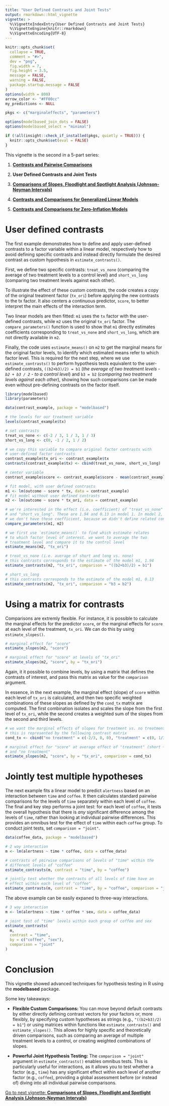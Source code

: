 ```yaml
---
title: "User Defined Contrasts and Joint Tests"
output: rmarkdown::html_vignette
vignette: >
  %\VignetteIndexEntry{User Defined Contrasts and Joint Tests}
  %\VignetteEngine{knitr::rmarkdown}
  %\VignetteEncoding{UTF-8}
---
```


```r
knitr::opts_chunk$set(
  collapse = TRUE,
  comment = "#>",
  dev = "png",
  fig.width = 7,
  fig.height = 3.5,
  message = FALSE,
  warning = FALSE,
  package.startup.message = FALSE
)
options(width = 800)
arrow_color <- "#FF00cc"
my_predictions <- NULL

pkgs <- c("marginaleffects", "parameters")

options(modelbased_join_dots = FALSE)
options(modelbased_select = "minimal")

if (!all(insight::check_if_installed(pkgs, quietly = TRUE))) {
  knitr::opts_chunk$set(eval = FALSE)
}
```


This vignette is the second in a 5-part series:

1. [**Contrasts and Pairwise Comparisons**](https://easystats.github.io/modelbased/articles/introduction_comparisons_1.html)

2. **User Defined Contrasts and Joint Tests**

3. [**Comparisons of Slopes, Floodlight and Spotlight Analysis (Johnson-Neyman Intervals)**](https://easystats.github.io/modelbased/articles/introduction_comparisons_3.html)

4. [**Contrasts and Comparisons for Generalized Linear Models**](https://easystats.github.io/modelbased/articles/introduction_comparisons_4.html)

5. [**Contrasts and Comparisons for Zero-Inflation Models**](https://easystats.github.io/modelbased/articles/introduction_comparisons_5.html)

# User defined contrasts

The first example demonstrates how to define and apply user-defined contrasts to a factor variable within a linear model, respectively how to avoid defining specific contrasts and instead directly formulate the desired contrast as custom hypothesis in `estimate_contrasts()`.

First, we define two specific contrasts: `treat_vs_none` (comparing the average of two treatment levels to a control level) and `short_vs_long` (comparing two treatment levels against each other).

To illustrate the effect of these custom contrasts, the code creates a copy of the original treatment factor (`tx_ori`) before applying the new contrasts to the tx factor. It also centers a continuous predictor, `score`, to better interpret the main effects of the interaction term.

Two linear models are then fitted: `m1` uses the `tx` factor with the user-defined contrasts, while `m2` uses the original `tx_ori` factor. The `compare_parameters()` function is used to show that `m1` directly estimates coefficients corresponding to `treat_vs_none` and `short_vs_long`, which are not directly available in `m2`.

Finally, the code uses `estimate_means()` on `m2` to get the marginal means for the original factor levels, to identify which estimated means refer to which factor level. This is required for the next step, where we use `estimate_contrasts()` to perform hypothesis tests equivalent to the user-defined contrasts, `((b2+b3)/2) = b1` (*the average of two treatment levels - `b2 + b3 / 2` - to a control level*) and `b3 = b2` (*comparing two treatment levels against each other*), showing how such comparisons can be made even without pre-defining contrasts on the factor itself.

```r
library(modelbased)
library(parameters)

data(contrast_example, package = "modelbased")

# the levels for our treatment variable
levels(contrast_example$tx)

# set contrasts
treat_vs_none <- c(-2 / 3, 1 / 3, 1 / 3)
short_vs_long <- c(0, -1 / 2, 1 / 2)

# we copy this variable to compare original factor contrasts with
# user-defined factor contrasts
contrast_example$tx_ori <- contrast_example$tx
contrasts(contrast_example$tx) <- cbind(treat_vs_none, short_vs_long)

# center variable
contrast_example$score <- contrast_example$score - mean(contrast_example$score)

# fit model, with user defined contrasts
m1 <- lm(outcome ~ score * tx, data = contrast_example)
# fit model without user defined contrasts
m2 <- lm(outcome ~ score * tx_ori, data = contrast_example)

# we're interested in the effect (i.e. coefficient) of "treat_vs_none"
# and "short_vs_long". These are 1.94 and 0.13 in model 1. In model 2,
# we don't have these coefficient, because we didn't define related contrasts
compare_parameters(m1, m2)

# we first use `estimate_means()` to find which estimate relates
# to which factor level of interest. we want to average the two
# treatment level and compare it to the control level
estimate_means(m2, "tx_ori")

# treat_vs_none (i.e. average of short and long vs. none)
# this contrasts corresponds to the estimate of the model m1, 1.94
estimate_contrasts(m2, "tx_ori", comparison = "((b2+b3)/2) = b1")

# short_vs_long
# this contrasts corresponds to the estimate of the model m1, 0.13
estimate_contrasts(m2, "tx_ori", comparison = "b3 = b2")
```

# Using a matrix for contrasts

Comparisons are extremly flexible. For instance, it is possible to calculate the marginal effects for the predictor `score`, or the marginal effects for `score` at each level of the treatment, `tx_ori`. We can do this by using `estimate_slopes()`.

```r
# marginal effect for "score"
estimate_slopes(m2, "score")

# marginal effect for "score" at levels of "tx_ori"
estimate_slopes(m2, "score", by = "tx_ori")
```

Again, it it possible to combine levels, by using a matrix that defines the contrasts of interest, and pass this matrix as value for the `comparison` argument.

In essence, in the next example, the marginal effect (slope) of `score` within each level of `tx_ori` is calculated, and then two specific weighted combinations of these slopes as defined by the `cond_tx` matrix are computed. The first combination isolates and scales the slope from the first level of `tx_ori`, while the second creates a weighted sum of the slopes from the second and third levels.

```r
# we want the marginal effects of slopes for treatment vs. no treatment
# this is represented by the following contrast matrix
cond_tx <- cbind("no treatment" = c(-2/3, 0, 0), "treatment" = c(0, 1/3, 1/3))

# marginal effect for "score" at average effect of "treatment" (short + long)
# and "no treatment"
estimate_slopes(m2, "score", by = "tx_ori", comparison = cond_tx)
```

# Jointly test multiple hypotheses

The next example fits a linear model to predict `alertness` based on an interaction between `time` and `coffee`. It then calculates standard pairwise comparisons for the levels of `time` separately within each level of `coffee`. The final and key step performs a joint test: for each level of `coffee`, it tests the overall hypothesis that there is _any_ significant difference among the levels of `time`, rather than looking at individual pairwise differences. This provides an omnibus test for the effect of `time` within each `coffee` group. To conduct joint tests, set `comparison = "joint"`.

```r
data(coffee_data, package = "modelbased")

# 2 way interaction
m <- lm(alertness ~ time * coffee, data = coffee_data)

# contrasts of pairwise comparisons of levels of "time" within the
# different levels of "coffee"
estimate_contrasts(m, contrast = "time", by = "coffee")

# jointly test whether the contrasts of all levels of time have an
# effect within each level of "coffee"
estimate_contrasts(m, contrast = "time", by = "coffee", comparison = "joint")
```

The above example can be easily expaned to three-way interactions.

```r
# 3 way interaction
m <- lm(alertness ~ time * coffee * sex, data = coffee_data)

# joint test of "time" levels within each group of coffee and sex
estimate_contrasts(
  m,
  contrast = "time",
  by = c("coffee", "sex"),
  comparison = "joint"
)
```

# Conclusion

This vignette showed advanced techniques for hypothesis testing in R using the **modelbased** package.

Some key takeaways:

- **Flexible Custom Comparisons:** You can move beyond default contrasts by either directly defining contrast vectors for your factors or, more flexibly, by specifying custom hypotheses as strings (e.g., `"((b2+b3)/2) = b1"`) or using matrices within functions like `estimate_contrasts()` and `estimate_slopes()`. This allows for highly specific and theoretically driven comparisons, such as comparing an average of multiple treatment levels to a control, or creating weighted combinations of slopes.

- **Powerful Joint Hypothesis Testing:** The `comparison = "joint"` argument in `estimate_contrasts()` enables omnibus tests. This is particularly useful for interactions, as it allows you to test whether a factor (e.g., `time`) has any significant effect within each level of another factor (e.g., `coffee`), providing a global assessment before (or instead of) diving into all individual pairwise comparisons.

[Go to next vignette: **Comparisons of Slopes, Floodlight and Spotlight Analysis (Johnson-Neyman Intervals)**](https://easystats.github.io/modelbased/articles/introduction_comparisons_3.html)
